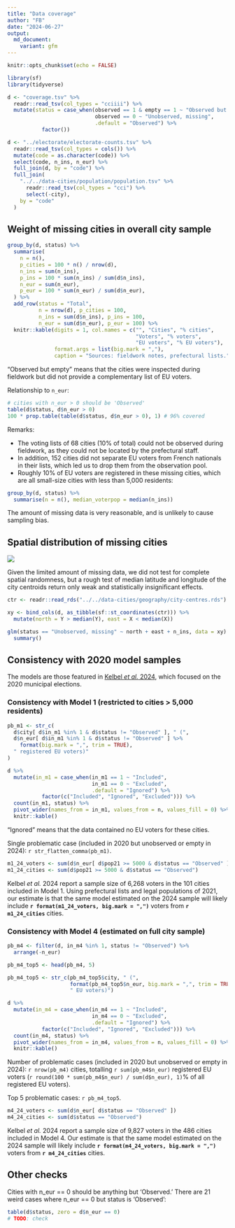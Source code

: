```yaml
---
title: "Data coverage"
author: "FB"
date: "2024-06-27"
output:
  md_document:
    variant: gfm
---
```


```r
knitr::opts_chunk$set(echo = FALSE)

library(sf)
library(tidyverse)

d <- "coverage.tsv" %>%
  readr::read_tsv(col_types = "cciiii") %>%
  mutate(status = case_when(observed == 1 & empty == 1 ~ "Observed but empty",
                            observed == 0 ~ "Unobserved, missing",
                            .default = "Observed") %>%
           factor())

d <- "../electorate/electorate-counts.tsv" %>% 
  readr::read_tsv(col_types = cols()) %>% 
  mutate(code = as.character(code)) %>% 
  select(code, n_ins, n_eur) %>% 
  full_join(d, by = "code") %>% 
  full_join(
    "../../data-cities/population/population.tsv" %>% 
      readr::read_tsv(col_types = "cci") %>% 
      select(-city),
    by = "code"
  )
```

## Weight of missing cities in overall city sample

```r
group_by(d, status) %>% 
  summarise(
    n = n(),
    p_cities = 100 * n() / nrow(d),
    n_ins = sum(n_ins),
    p_ins = 100 * sum(n_ins) / sum(d$n_ins),
    n_eur = sum(n_eur),
    p_eur = 100 * sum(n_eur) / sum(d$n_eur),
  ) %>% 
  add_row(status = "Total", 
          n = nrow(d), p_cities = 100,
          n_ins = sum(d$n_ins), p_ins = 100,
          n_eur = sum(d$n_eur), p_eur = 100) %>%
  knitr::kable(digits = 1, col.names = c("", "Cities", "% cities",
                                         "Voters", "% voters",
                                         "EU voters", "% EU voters"),
               format.args = list(big.mark = ","),
               caption = "Sources: fieldwork notes, prefectural lists.")
```

"Observed but empty" means that the cities were inspected during fieldwork but did not provide a complementary list of EU voters.

Relationship to `n_eur`:

```r
# cities with n_eur > 0 should be 'Observed'
table(d$status, d$n_eur > 0)
100 * prop.table(table(d$status, d$n_eur > 0), 1) # 96% covered
```

Remarks:

- The voting lists of 68 cities (10% of total) could not be observed during fieldwork, as they could not be located by the prefectural staff.
- In addition, 152 cities did not separate EU voters from French nationals in their lists, which led us to drop them from the observation pool.
- Roughly 10% of EU voters are registered in these missing cities, which are all small-size cities with less than 5,000 residents:

```r
group_by(d, status) %>% 
  summarise(n = n(), median_voterpop = median(n_ins))
```

The amount of missing data is very reasonable, and is unlikely to cause sampling bias.

## Spatial distribution of missing cities

![](coverage-choropleth.jpg)

Given the limited amount of missing data, we did not test for complete spatial randomness, but a rough test of median latitude and longitude of the city centroids return only weak and statistically insignificant effects.

```r
ctr <- readr::read_rds("../../data-cities/geography/city-centres.rds")

xy <- bind_cols(d, as_tibble(sf::st_coordinates(ctr))) %>%
  mutate(north = Y > median(Y), east = X < median(X))

glm(status == "Unobserved, missing" ~ north + east + n_ins, data = xy) %>%
  summary()
```

## Consistency with 2020 model samples

The models are those featured in [Kelbel _et al._ 2024][pag24], which focused on the 2020 municipal elections.

[pag24]: https://doi.org/10.17645/pag.7507

### Consistency with __Model 1__ (restricted to cities > 5,000 residents)

```r
pb_m1 <- str_c(
  d$city[ d$in_m1 %in% 1 & d$status != "Observed" ], " (",
  d$n_eur[ d$in_m1 %in% 1 & d$status != "Observed" ] %>% 
    format(big.mark = ",", trim = TRUE),
  " registered EU voters)"
)

d %>% 
  mutate(in_m1 = case_when(in_m1 == 1 ~ "Included",
                           in_m1 == 0 ~ "Excluded",
                           .default = "Ignored") %>% 
           factor(c("Included", "Ignored", "Excluded"))) %>% 
  count(in_m1, status) %>% 
  pivot_wider(names_from = in_m1, values_from = n, values_fill = 0) %>% 
  knitr::kable()
```

"Ignored" means that the data contained no EU voters for these cities.

Single problematic case (included in 2020 but unobserved or empty in 2024): 
`r str_flatten_comma(pb_m1)`.

```r
m1_24_voters <- sum(d$n_eur[ d$pop21 >= 5000 & d$status == "Observed" ])
m1_24_cities <- sum(d$pop21 >= 5000 & d$status == "Observed")
```

Kelbel _et al._ 2024 report a sample size of 6,268 voters in the 101 cities included in Model 1. Using prefectural lists and legal populations of 2021, our estimate is that the same model estimated on the 2024 sample will likely include __`r format(m1_24_voters, big.mark = ",")`__ voters from __`r m1_24_cities`__ cities.

### Consistency with __Model 4__ (estimated on full city sample)

```r
pb_m4 <- filter(d, in_m4 %in% 1, status != "Observed") %>% 
  arrange(-n_eur)

pb_m4_top5 <- head(pb_m4, 5)

pb_m4_top5 <- str_c(pb_m4_top5$city, " (",
                    format(pb_m4_top5$n_eur, big.mark = ",", trim = TRUE),
                    " EU voters)")

d %>% 
  mutate(in_m4 = case_when(in_m4 == 1 ~ "Included",
                           in_m4 == 0 ~ "Excluded",
                           .default = "Ignored") %>% 
           factor(c("Included", "Ignored", "Excluded"))) %>% 
  count(in_m4, status) %>% 
  pivot_wider(names_from = in_m4, values_from = n, values_fill = 0) %>% 
  knitr::kable()
```

Number of problematic cases (included in 2020 but unobserved or empty in 2024): 
`r nrow(pb_m4)` cities, totalling `r sum(pb_m4$n_eur)` registered EU voters (`r round(100 * sum(pb_m4$n_eur) / sum(d$n_eur), 1)`% of all registered EU voters).

Top 5 problematic cases: `r pb_m4_top5`.

```r
m4_24_voters <- sum(d$n_eur[ d$status == "Observed" ])
m4_24_cities <- sum(d$status == "Observed")
```

Kelbel _et al._ 2024 report a sample size of 9,827 voters in the 486 cities included in Model 4. Our estimate is that the same model estimated on the 2024 sample will likely include __`r format(m4_24_voters, big.mark = ",")`__ voters from __`r m4_24_cities`__ cities.

## Other checks

Cities with n_eur == 0 should be anything but 'Observed.' There are 21 weird cases where n_eur == 0 but status is 'Observed':

```r
table(d$status, zero = d$n_eur == 0)
# TODO: check
```
